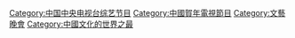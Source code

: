 {{Catmore}}

[[Category:中国中央电视台综艺节目|Category:中国中央电视台综艺节目]]
[[Category:中國賀年電視節目|Category:中國賀年電視節目]]
[[Category:文藝晚會|Category:文藝晚會]]
[[Category:中國文化的世界之最|Category:中國文化的世界之最]]